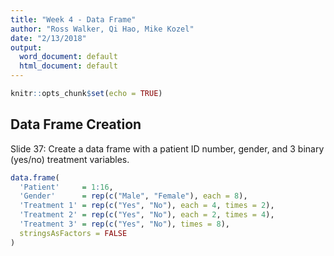 ```yaml
---
title: "Week 4 - Data Frame"
author: "Ross Walker, Qi Hao, Mike Kozel"
date: "2/13/2018"
output:
  word_document: default
  html_document: default
---
```


```r
knitr::opts_chunk$set(echo = TRUE)
```

## Data Frame Creation

Slide 37: Create a data frame with a patient ID number, gender, and 3 binary (yes/no) treatment variables.

```r
data.frame(
  'Patient'     = 1:16, 
  'Gender'      = rep(c("Male", "Female"), each = 8),
  'Treatment 1' = rep(c("Yes", "No"), each = 4, times = 2),
  'Treatment 2' = rep(c("Yes", "No"), each = 2, times = 4),
  'Treatment 3' = rep(c("Yes", "No"), times = 8),
  stringsAsFactors = FALSE
)
```

